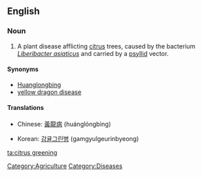 ==English==

===Noun===
{{en-noun|-|sg=[[citrus]] [[greening]]}}

# A plant disease afflicting [[citrus]] trees, caused by the bacterium ''[[Liberibacter asiaticus]]'' and carried by a [[psyllid]] vector.

====Synonyms====
* [[Huanglongbing]]
* [[yellow dragon disease]]

====Translations====
{{trans-top|bacterial disease of citrus trees}}
* Chinese: [[黃龍病]] (huánglóngbìng)
{{trans-mid}}
* Korean: [[감귤그린병]] (gamgyulgeurinbyeong)
{{trans-bottom}}

[[Category:Agriculture]]
[[Category:Diseases]]

[[ta:citrus greening]]